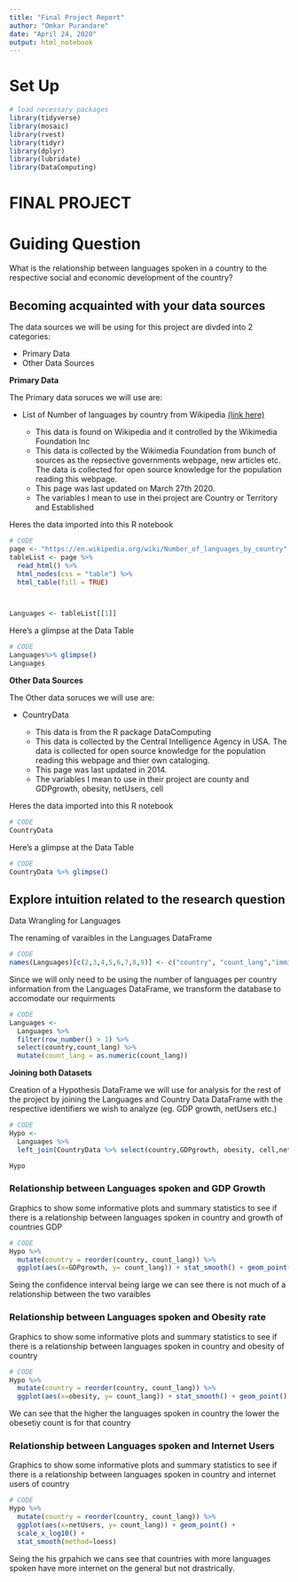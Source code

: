 ```yaml
---
title: "Final Project Report"
author: "Omkar Purandare"
date: "April 24, 2020"
output: html_notebook
---
```


# Set Up

```r
# load necessary packages
library(tidyverse)
library(mosaic)
library(rvest)
library(tidyr)
library(dplyr)
library(lubridate)
library(DataComputing)
```

# FINAL PROJECT

# Guiding Question

What is the relationship between languages spoken in a country to the respective social and economic development of the country?


## Becoming acquainted with your data sources

The data sources we will be using for this project are divded into 2 categories:

* Primary Data
* Other Data Sources

**Primary Data**

The Primary data soruces we will use are:

* List of Number of languages by country from Wikipedia [(link here)](https://en.wikipedia.org/wiki/Number_of_languages_by_country)

  + This data is found on Wikipedia and it controlled by the Wikimedia Foundation Inc  
  + This data is collected by the Wikimedia Foundation from bunch of sources as the repsective governments webpage, new articles etc. The data is collected for open source knowledge for the population reading this webpage.  
  + This page was last updated on March 27th 2020.
  + The variables I mean to use in thei project are Country or Territory and Established

Heres the data imported into this R notebook
```r
# CODE
page <- "https://en.wikipedia.org/wiki/Number_of_languages_by_country"
tableList <- page %>%
  read_html() %>%
  html_nodes(css = "table") %>%
  html_table(fill = TRUE)



Languages <- tableList[[1]]
```

Here's a glimpse at the Data Table
```r
# CODE
Languages%>% glimpse()
Languages
```


**Other Data Sources**

The Other data soruces we will use are:

* CountryData

  + This data is from the R package DataComputing
  + This data is collected by the Central Intelligence Agency in USA. The data is collected for open source knowledge for the population reading this webpage and thier own cataloging.
  + This page was last updated in 2014.
  + The variables I mean to use in their project are county and GDPgrowth, obesity, netUsers, cell
  
Heres the data imported into this R notebook
```r
# CODE
CountryData
```

Here's a glimpse at the Data Table
```r
# CODE
CountryData %>% glimpse()
```

## Explore intuition related to the research question

Data Wrangling for Languages 

The renaming of varaibles in the Languages DataFrame
```r
# CODE
names(Languages)[c(2,3,4,5,6,7,8,9)] <- c("country", "count_lang","immigrant","total","percent","t", "mean", "median")
```

Since we will only need to be using the number of languages per country information from the Languages DataFrame, we transform the database to accomodate our requirments
```r
# CODE
Languages <-
  Languages %>%
  filter(row_number() > 1) %>%
  select(country,count_lang) %>%
  mutate(count_lang = as.numeric(count_lang))
```

**Joining both Datasets** 

Creation of a Hypothesis DataFrame we will use for analysis for the rest of the project by joining the Languages and Country Data DataFrame with the respective identifiers we wish to analyze (eg. GDP growth, netUsers etc.)
```r
# CODE
Hypo <-
  Languages %>%
  left_join(CountryData %>% select(country,GDPgrowth, obesity, cell,netUsers), by = c("country" = "country"))

Hypo
```

### Relationship between Languages spoken and GDP Growth

Graphics to show some informative plots and summary statistics to see if there is a relationship between languages spoken in country and growth of countries GDP
```r
# CODE
Hypo %>%
  mutate(country = reorder(country, count_lang)) %>%
  ggplot(aes(x=GDPgrowth, y= count_lang)) + stat_smooth() + geom_point()
```

Seing the confidence interval being large we can see there is not much of a relationship between the two varaibles  

### Relationship between Languages spoken and Obesity rate

Graphics to show some informative plots and summary statistics to see if there is a relationship between languages spoken in country and obesity of country
```r
# CODE
Hypo %>%
  mutate(country = reorder(country, count_lang)) %>%
  ggplot(aes(x=obesity, y= count_lang)) + stat_smooth() + geom_point()
```

We can see that the higher the languages spoken in country the lower the obesetiy count is for that country 

### Relationship between Languages spoken and Internet Users

Graphics to show some informative plots and summary statistics to see if there is a relationship between languages spoken in country and internet users of country
```r
# CODE
Hypo %>%
  mutate(country = reorder(country, count_lang)) %>%
  ggplot(aes(x=netUsers, y= count_lang)) + geom_point() +
  scale_x_log10() +
  stat_smooth(method=loess) 
```

Seing the his grpahich we cans see that countries with more languages spoken have more internet on the general but not drastrically.
